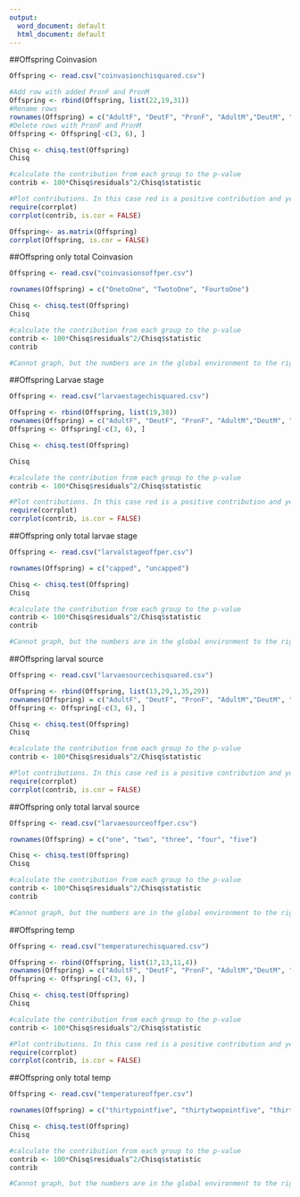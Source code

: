 ```yaml
---
output:
  word_document: default
  html_document: default
---
```


##Offspring Coinvasion 
```r
Offspring <- read.csv("coinvasionchisquared.csv")

#Add row with added PronF and PronM
Offspring <- rbind(Offspring, list(22,19,31))
#Rename rows
rownames(Offspring) = c("AdultF", "DeutF", "PronF", "AdultM","DeutM", "PronM", "Pron")
#Delete rows with PronF and PronM
Offspring <- Offspring[-c(3, 6), ]

Chisq <- chisq.test(Offspring)
Chisq

#calculate the contribution from each group to the p-value
contrib <- 100*Chisq$residuals^2/Chisq$statistic

#Plot contributions. In this case red is a positive contribution and yellow is negative
require(corrplot)
corrplot(contrib, is.cor = FALSE)

Offspring<- as.matrix(Offspring)
corrplot(Offspring, is.cor = FALSE)

```

##Offspring only total Coinvasion 
```r
Offspring <- read.csv("coinvasionsoffper.csv")

rownames(Offspring) = c("OnetoOne", "TwotoOne", "FourtoOne")

Chisq <- chisq.test(Offspring)
Chisq

#calculate the contribution from each group to the p-value
contrib <- 100*Chisq$residuals^2/Chisq$statistic
contrib

#Cannot graph, but the numbers are in the global environment to the right and under "Values"
```











##Offspring Larvae stage 
```r
Offspring <- read.csv("larvaestagechisquared.csv")

Offspring <- rbind(Offspring, list(19,38))
rownames(Offspring) = c("AdultF", "DeutF", "PronF", "AdultM","DeutM", "PronM", "Pron")
Offspring <- Offspring[-c(3, 6), ]

Chisq <- chisq.test(Offspring)

Chisq

#calculate the contribution from each group to the p-value
contrib <- 100*Chisq$residuals^2/Chisq$statistic

#Plot contributions. In this case red is a positive contribution and yellow is negative
require(corrplot)
corrplot(contrib, is.cor = FALSE)

```

##Offspring only total larvae stage  
```r
Offspring <- read.csv("larvalstageoffper.csv")

rownames(Offspring) = c("capped", "uncapped")

Chisq <- chisq.test(Offspring)
Chisq

#calculate the contribution from each group to the p-value
contrib <- 100*Chisq$residuals^2/Chisq$statistic
contrib

#Cannot graph, but the numbers are in the global environment to the right and under "Values"
```










##Offspring larval source  
```r
Offspring <- read.csv("larvaesourcechisquared.csv")

Offspring <- rbind(Offspring, list(13,29,1,35,29))
rownames(Offspring) = c("AdultF", "DeutF", "PronF", "AdultM","DeutM", "PronM", "Pron")
Offspring <- Offspring[-c(3, 6), ]

Chisq <- chisq.test(Offspring)
Chisq

#calculate the contribution from each group to the p-value
contrib <- 100*Chisq$residuals^2/Chisq$statistic

#Plot contributions. In this case red is a positive contribution and yellow is negative
require(corrplot)
corrplot(contrib, is.cor = FALSE)

```

##Offspring only total larval source  
```r
Offspring <- read.csv("larvaesourceoffper.csv")

rownames(Offspring) = c("one", "two", "three", "four", "five")

Chisq <- chisq.test(Offspring)
Chisq

#calculate the contribution from each group to the p-value
contrib <- 100*Chisq$residuals^2/Chisq$statistic
contrib

#Cannot graph, but the numbers are in the global environment to the right and under "Values"
```










##Offspring temp  
```r
Offspring <- read.csv("temperaturechisquared.csv")

Offspring <- rbind(Offspring, list(17,13,11,4))
rownames(Offspring) = c("AdultF", "DeutF", "PronF", "AdultM","DeutM", "PronM", "Pron")
Offspring <- Offspring[-c(3, 6), ]

Chisq <- chisq.test(Offspring)
Chisq

#calculate the contribution from each group to the p-value
contrib <- 100*Chisq$residuals^2/Chisq$statistic

#Plot contributions. In this case red is a positive contribution and yellow is negative
require(corrplot)
corrplot(contrib, is.cor = FALSE)

```

##Offspring only total temp  
```r
Offspring <- read.csv("temperatureoffper.csv")

rownames(Offspring) = c("thirtypointfive", "thirtytwopointfive", "thirtyfourpointfive", "thirtysixpointfive")

Chisq <- chisq.test(Offspring)
Chisq

#calculate the contribution from each group to the p-value
contrib <- 100*Chisq$residuals^2/Chisq$statistic
contrib

#Cannot graph, but the numbers are in the global environment to the right and under "Values"
```











